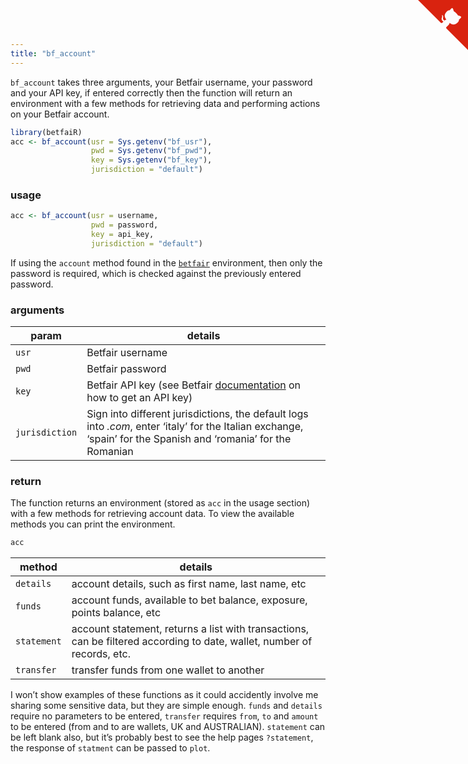 ```yaml
---
title: "bf_account"
---
```


`bf_account` takes three arguments, your Betfair username, your password and your API key, if entered correctly then the function will return an environment with a few methods for retrieving data and performing actions on your Betfair account.

```r
library(betfaiR)
acc <- bf_account(usr = Sys.getenv("bf_usr"),
                  pwd = Sys.getenv("bf_pwd"),
                  key = Sys.getenv("bf_key"),
                  jurisdiction = "default")
```

### usage

```r
acc <- bf_account(usr = username,
                  pwd = password,
                  key = api_key,
                  jurisdiction = "default")
```

If using the `account` method found in the [`betfair`](betfair.html) environment, then only the password is required, which is checked against the previously entered password.

### arguments

param | details
------|-------------------------------------------------------------------------
`usr` | Betfair username
`pwd` | Betfair password
`key` | Betfair API key (see Betfair [documentation](https://api.developer.betfair.com/services/webapps/docs/display/1smk3cen4v3lu3yomq5qye0ni/Application+Keys) on how to get an API key)
`jurisdiction` | Sign into different jurisdictions, the default logs into _.com_, enter 'italy' for the Italian exchange, 'spain' for the Spanish and 'romania' for the Romanian

### return

The function returns an environment (stored as `acc` in the usage section) with a few methods for retrieving account data.  To view the available methods you can print the environment.

```r
acc
```

method | details
------|-------------------------------------------------------------------------
`details` | account details, such as first name, last name, etc
`funds` | account funds, available to bet balance, exposure, points balance, etc
`statement` | account statement, returns a list with transactions, can be filtered according to date, wallet, number of records, etc.
`transfer` | transfer funds from one wallet to another

I won't show examples of these functions as it could accidently involve me sharing some sensitive data, but they are simple enough.  `funds` and `details` require no parameters to be entered, `transfer` requires `from`, `to` and `amount` to be entered (from and to are wallets, UK and AUSTRALIAN).  `statement` can be left blank also, but it's probably best to see the help pages `?statement`, the response of `statment` can be passed to `plot`.


<a href="https://github.com/durtal/betfaiR" class="github-corner"><svg width="80" height="80" viewBox="0 0 250 250" style="fill:#d9230f; color:#fcfcfc; position: absolute; top: 0; border: 0; right: 0;"><path d="M0,0 L115,115 L130,115 L142,142 L250,250 L250,0 Z"></path><path d="M128.3,109.0 C113.8,99.7 119.0,89.6 119.0,89.6 C122.0,82.7 120.5,78.6 120.5,78.6 C119.2,72.0 123.4,76.3 123.4,76.3 C127.3,80.9 125.5,87.3 125.5,87.3 C122.9,97.6 130.6,101.9 134.4,103.2" fill="currentColor" style="transform-origin: 130px 106px;" class="octo-arm"></path><path d="M115.0,115.0 C114.9,115.1 118.7,116.5 119.8,115.4 L133.7,101.6 C136.9,99.2 139.9,98.4 142.2,98.6 C133.8,88.0 127.5,74.4 143.8,58.0 C148.5,53.4 154.0,51.2 159.7,51.0 C160.3,49.4 163.2,43.6 171.4,40.1 C171.4,40.1 176.1,42.5 178.8,56.2 C183.1,58.6 187.2,61.8 190.9,65.4 C194.5,69.0 197.7,73.2 200.1,77.6 C213.8,80.2 216.3,84.9 216.3,84.9 C212.7,93.1 206.9,96.0 205.4,96.6 C205.1,102.4 203.0,107.8 198.3,112.5 C181.9,128.9 168.3,122.5 157.7,114.1 C157.9,116.9 156.7,120.9 152.7,124.9 L141.0,136.5 C139.8,137.7 141.6,141.9 141.8,141.8 Z" fill="currentColor" class="octo-body"></path></svg></a><style>.github-corner:hover .octo-arm{animation:octocat-wave 560ms ease-in-out}@keyframes octocat-wave{0%,100%{transform:rotate(0)}20%,60%{transform:rotate(-25deg)}40%,80%{transform:rotate(10deg)}}@media (max-width:500px){.github-corner:hover .octo-arm{animation:none}.github-corner .octo-arm{animation:octocat-wave 560ms ease-in-out}}</style>
